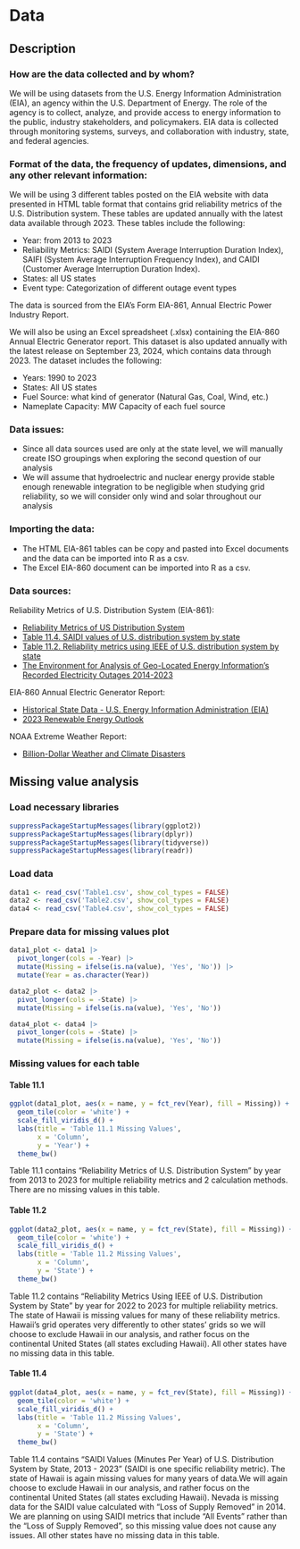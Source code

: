 # Data


## Description


### How are the data collected and by whom?
We will be using datasets from the U.S. Energy Information Administration (EIA), an agency within the U.S. Department of Energy. The role of the agency is to collect, analyze, and provide access to energy information to the public, industry stakeholders, and policymakers. EIA data is collected through monitoring systems, surveys, and collaboration with industry, state, and federal agencies.


### Format of the data, the frequency of updates, dimensions, and any other relevant information:
We will be using 3 different tables posted on the EIA website with data presented in HTML table format that contains grid reliability metrics of the U.S. Distribution system. These tables are updated annually with the latest data available through 2023. These tables include the following:


- Year: from 2013 to 2023
- Reliability Metrics: SAIDI (System Average Interruption Duration Index), SAIFI (System Average Interruption Frequency Index), and CAIDI (Customer Average Interruption Duration Index). 
- States: all US states
- Event type: Categorization of different outage event types


The data is sourced from the EIA's Form EIA-861, Annual Electric Power Industry Report.


We will also be using an Excel spreadsheet (.xlsx) containing the EIA-860 Annual Electric Generator report. This dataset is also updated annually with the latest release on September 23, 2024, which contains data through 2023. The dataset includes the following:


- Years: 1990 to 2023
- States: All US states
- Fuel Source: what kind of generator (Natural Gas, Coal, Wind, etc.)
- Nameplate Capacity: MW Capacity of each fuel source


### Data issues:


- Since all data sources used are only at the state level, we will manually create ISO groupings when exploring the second question of our analysis
- We will assume that hydroelectric and nuclear energy provide stable enough renewable integration to be negligible when studying grid reliability, so we will consider only wind and solar throughout our analysis


### Importing the data:


- The HTML EIA-861 tables can be copy and pasted into Excel documents and the data can be imported into R as a csv.
- The Excel EIA-860 document can be imported into R as a csv.


### Data sources:


Reliability Metrics of U.S. Distribution System (EIA-861): 


- [Reliability Metrics of US Distribution System](https://www.eia.gov/electricity/annual/html/epa_11_01.html) 
- [Table 11.4. SAIDI values of U.S. distribution system by state](https://www.eia.gov/electricity/annual/html/epa_11_04.html) 
- [Table 11.2. Reliability metrics using IEEE of U.S. distribution system by state](https://www.eia.gov/electricity/annual/html/epa_11_02.html) 
- [The Environment for Analysis of Geo-Located Energy Information’s Recorded Electricity Outages 2014-2023](https://figshare.com/articles/dataset/The_Environment_for_Analysis_of_Geo-Located_Energy_Information_s_Recorded_Electricity_Outages_2014-2022/24237376?file=42547891)


EIA-860 Annual Electric Generator Report:


- [Historical State Data - U.S. Energy Information Administration (EIA)](https://www.eia.gov/electricity/data/state/) 
- [2023 Renewable Energy Outlook](https://www.eia.gov/outlooks/aeo/data/browser/#/?id=16-AEO2023&region=0-0&cases=ref2023&start=2021&end=2050&f=A&linechart=~~ref2023-d020623a.9-16-AEO2023~ref2023-d020623a.10-16-AEO2023~ref2023-d020623a.8-16-AEO2023&ctype=linechart&sourcekey=0)


NOAA Extreme Weather Report:


- [Billion-Dollar Weather and Climate Disasters](https://www.ncei.noaa.gov/access/billions/events/US/1990-2024?disasters[]=all-disasters)



## Missing value analysis

### Load necessary libraries

```r
suppressPackageStartupMessages(library(ggplot2))
suppressPackageStartupMessages(library(dplyr))
suppressPackageStartupMessages(library(tidyverse))
suppressPackageStartupMessages(library(readr))
```

### Load data

```r
data1 <- read_csv('Table1.csv', show_col_types = FALSE)
data2 <- read_csv('Table2.csv', show_col_types = FALSE)
data4 <- read_csv('Table4.csv', show_col_types = FALSE)
```

### Prepare data for missing values plot

```r
data1_plot <- data1 |>
  pivot_longer(cols = -Year) |>
  mutate(Missing = ifelse(is.na(value), 'Yes', 'No')) |>
  mutate(Year = as.character(Year))

data2_plot <- data2 |>
  pivot_longer(cols = -State) |>
  mutate(Missing = ifelse(is.na(value), 'Yes', 'No'))

data4_plot <- data4 |>
  pivot_longer(cols = -State) |>
  mutate(Missing = ifelse(is.na(value), 'Yes', 'No'))
```

### Missing values for each table

#### Table 11.1
```r
ggplot(data1_plot, aes(x = name, y = fct_rev(Year), fill = Missing)) +
  geom_tile(color = 'white') +
  scale_fill_viridis_d() +
  labs(title = 'Table 11.1 Missing Values',
       x = 'Column',
       y = 'Year') +
  theme_bw()
```

Table 11.1 contains "Reliability Metrics of U.S. Distribution System" by year from 2013 to 2023 for multiple reliability metrics and 2 calculation methods. There are no missing values in this table.

#### Table 11.2
```r
ggplot(data2_plot, aes(x = name, y = fct_rev(State), fill = Missing)) +
  geom_tile(color = 'white') +
  scale_fill_viridis_d() +
  labs(title = 'Table 11.2 Missing Values',
       x = 'Column',
       y = 'State') +
  theme_bw()
```

Table 11.2 contains "Reliability Metrics Using IEEE of U.S. Distribution System by State" by year for 2022 to 2023 for multiple reliability metrics. The state of Hawaii is missing values for many of these reliability metrics. Hawaii's grid operates very differently to other states' grids so we will choose to exclude Hawaii in our analysis, and rather focus on the continental United States (all states excluding Hawaii). All other states have no missing data in this table.

#### Table 11.4
```r
ggplot(data4_plot, aes(x = name, y = fct_rev(State), fill = Missing)) +
  geom_tile(color = 'white') +
  scale_fill_viridis_d() +
  labs(title = 'Table 11.2 Missing Values',
       x = 'Column',
       y = 'State') +
  theme_bw()
```

Table 11.4 contains "SAIDI Values (Minutes Per Year) of U.S. Distribution System by State, 2013 - 2023" (SAIDI is one specific reliability metric). The state of Hawaii is again missing values for many years of data.We will again choose to exclude Hawaii in our analysis, and rather focus on the continental United States (all states excluding Hawaii). Nevada is missing data for the SAIDI value calculated with "Loss of Supply Removed" in 2014. We are planning on using SAIDI metrics that include "All Events" rather than the "Loss of Supply Removed", so this missing value does not cause any issues. All other states have no missing data in this table.
